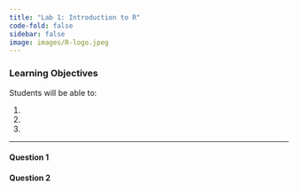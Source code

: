 ```yaml
---
title: "Lab 1: Introduction to R"
code-fold: false
sidebar: false
image: images/R-logo.jpeg
---
```



### Learning Objectives


Students will be able to:

1. 
2.
3.


---



#### Question 1



#### Question 2



